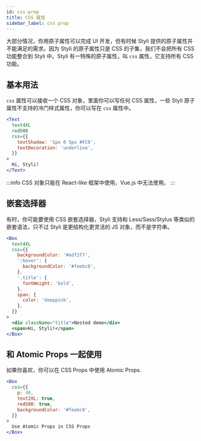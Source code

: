 ```yaml
---
id: css-prop
title: CSS 属性
sidebar_label: css prop
---
```


大部分情况，你用原子属性可以完成 UI 开发，但有时候 Styli 提供的原子属性并不能满足的需求。因为 Styli 的原子属性只是 CSS 的子集，我们不会把所有 CSS 功能整合到 Styli 中。Styli 有一特殊的原子属性，叫 `css` 属性，它支持所有 CSS 功能。

## 基本用法

`css` 属性可以接收一个 CSS 对象，里面你可以写任何 CSS 属性，一些 Styli 原子属性不支持的冷门样式属性，你可以写在 `css` 属性中。

```jsx live
<Text
  text4XL
  red500
  css={{
    textShadow: '1px 0 5px #FC0',
    textDecoration: 'underline',
  }}
>
  Hi, Styli!
</Text>
```

:::info
CSS 对象只能在 React-like 框架中使用，Vue.js 中无法使用。
:::

## 嵌套选择器

有时，你可能要使用 CSS 嵌套选择器，Styli 支持和 Less/Sass/Stylus 等类似的嵌套语法，只不过 Styli 是更结构化更灵活的 JS 对象，而不是字符串。

```jsx live
<Box
  text4XL
  css={{
    backgroundColor: '#edf2f7',
    ':hover': {
      backgroundColor: '#feebc8',
    },
    '.title': {
      fontWeight: 'bold',
    },
    span: {
      color: 'deeppink',
    },
  }}
>
  <div className="title">Nested demo</div>
  <span>Hi, Styli!</span>
</Box>
```

## 和 Atomic Props 一起使用

如果你喜欢，你可以在 CSS Props 中使用 Atomic Props.

```jsx live
<Box
  css={{
    p: 40,
    text2XL: true,
    red500: true,
    backgroundColor: '#feebc8',
  }}
>
  Use Atomic Props in CSS Props
</Box>
```
